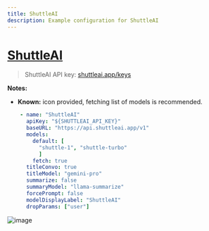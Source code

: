 ```yaml
---
title: ShuttleAI
description: Example configuration for ShuttleAI
---
```


# [ShuttleAI](https://shuttleai.app/)

> ShuttleAI API key: [shuttleai.app/keys](https://shuttleai.app/keys)

**Notes:**

- **Known:** icon provided, fetching list of models is recommended.

```yaml
    - name: "ShuttleAI"
      apiKey: "${SHUTTLEAI_API_KEY}"
      baseURL: "https://api.shuttleai.app/v1"
      models:
        default: [
          "shuttle-1", "shuttle-turbo"
          ]
        fetch: true
      titleConvo: true
      titleModel: "gemini-pro"
      summarize: false
      summaryModel: "llama-summarize"
      forcePrompt: false
      modelDisplayLabel: "ShuttleAI"
      dropParams: ["user"]
```

![image](https://github.com/danny-avila/LibreChat/assets/32828263/a694e6d0-5663-4c89-92b5-887742dca876)